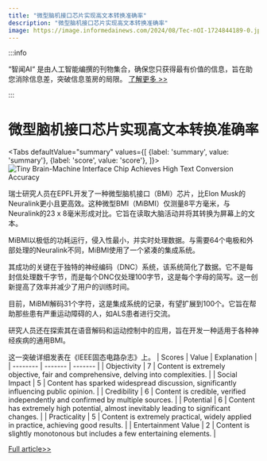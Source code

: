 ```yaml
---
title: "微型脑机接口芯片实现高文本转换准确率"
description: "微型脑机接口芯片实现高文本转换准确率"
image: https://image.informedainews.com/2024/08/Tec-nOI-1724844189-0.jpg
---
```



:::info

“智闻AI“ 是由人工智能编撰的刊物集合，确保您只获得最有价值的信息，旨在助您消除信息差，突破信息茧房的局限。  [了解更多 >>](/)

:::

# 微型脑机接口芯片实现高文本转换准确率


<Tabs
	defaultValue="summary"
	values={[
	{label: 'summary', value: 'summary'},
	{label: 'score', value: 'score'},
]}>
<TabItem value="summary">
<img
  src="https://image.informedainews.com/2024/08/Tec-nOI-1724844189-0.jpg"
  alt="Tiny Brain-Machine Interface Chip Achieves High Text Conversion Accuracy"
/>



瑞士研究人员在EPFL开发了一种微型脑机接口（BMI）芯片，比Elon Musk的Neuralink更小且更高效。这种微型BMI（MiBMI）仅测量8平方毫米，与Neuralink的23 x 8毫米形成对比。它旨在读取大脑活动并将其转换为屏幕上的文本。

MiBMI以极低的功耗运行，侵入性最小，并实时处理数据。与需要64个电极和外部处理的Neuralink不同，MiBMI使用了一个紧凑的集成系统。

其成功的关键在于独特的神经编码（DNC）系统，该系统简化了数据。它不是每封信处理数千字节，而是每个DNC仅处理100字节，这是每个字母的简写。这一创新提高了效率并减少了用户的训练时间。

目前，MiBMI解码31个字符，这是集成系统的记录，有望扩展到100个。它旨在帮助那些患有严重运动障碍的人，如ALS患者进行交流。

研究人员还在探索其在语音解码和运动控制中的应用，旨在开发一种适用于各种神经疾病的通用BMI。

这一突破详细发表在《IEEE固态电路杂志》上。
</TabItem>
<TabItem value="score">
	| Scores     | Value   | Explanation |
	| -------- | ------- | ------- |
	| Objectivity  | 7    | Content is extremely objective, fair and comprehensive, delving into complexities.    |
	| Social Impact | 5     | Content has sparked widespread discussion, significantly influencing public opinion.    |
	| Credibility    | 6    | Content is credible, verified independently and confirmed by multiple sources.    |
	| Potential    | 6    | Content has extremely high potential, almost inevitably leading to significant changes.    |
	| Practicality    | 5    | Content is extremely practical, widely applied in practice, achieving good results.    |
	| Entertainment Value    | 2    | Content is slightly monotonous but includes a few entertaining elements.    |
</TabItem>
</Tabs>

[Full article>>](https://www.cnbeta.com.tw/articles/science/1443652.htm)
